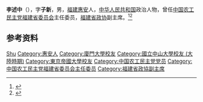 '''李述中'''（{{bd|1907年||1974年|5月}}），字'''子新'''，男，[[福建|福建]][[惠安县|惠安]]人，[[中华人民共和国|中华人民共和国]]政治人物，曾任[[中国农工民主党福建省委员会|中国农工民主党福建省委员会]]主任委员，[[福建省政协|福建省政协]]副主席。<ref>{{Cite book|title=中华人民共和国职官志|author=何虎生, 李耀东, 向常福主编|publisher=中国社会出版社|year=2003|isbn=9787800883934|location=北京|pages=}}</ref><ref>{{Cite web|title=李述中|url=http://www.mnwhstq.com/szzy/qzrwk/201608/t20160815_90392.htm|accessdate=2020-09-25|work=泉州人物库}}</ref>

== 参考资料 ==
{{reflist}}

{{中国人物小作品}}

{{Authority control}}
{{DEFAULTSORT:Li李}}
[[Category:李姓|Shu]]
[[Category:惠安人|Category:惠安人]]
[[Category:廈門大學校友|Category:廈門大學校友]]
[[Category:國立中山大學校友_(大陸時期)|Category:國立中山大學校友 (大陸時期)]]
[[Category:東京帝國大學校友|Category:東京帝國大學校友]]
[[Category:中国农工民主党党员|Category:中国农工民主党党员]]
[[Category:中国农工民主党福建省委员会主任委员|Category:中国农工民主党福建省委员会主任委员]]
[[Category:福建省政協副主席|Category:福建省政協副主席]]